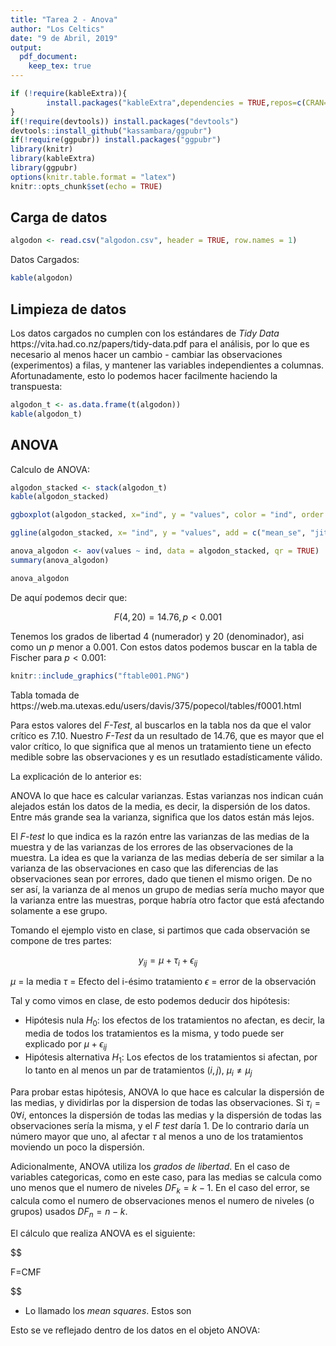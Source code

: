 ```yaml
---
title: "Tarea 2 - Anova"
author: "Los Celtics"
date: "9 de Abril, 2019"
output:
  pdf_document: 
    keep_tex: true
---
```


```r
if (!require(kableExtra)){
        install.packages("kableExtra",dependencies = TRUE,repos=c(CRAN="https://cran.cnr.berkeley.edu/"))
}
if(!require(devtools)) install.packages("devtools")
devtools::install_github("kassambara/ggpubr")
if(!require(ggpubr)) install.packages("ggpubr")
library(knitr)
library(kableExtra)
library(ggpubr)
options(knitr.table.format = "latex")
knitr::opts_chunk$set(echo = TRUE)
```

## Carga de datos

```r
algodon <- read.csv("algodon.csv", header = TRUE, row.names = 1)
```

Datos Cargados:

```r
kable(algodon)
```

## Limpieza de datos

Los datos cargados no cumplen con los estándares de _Tidy Data_ https://vita.had.co.nz/papers/tidy-data.pdf para el análisis, por lo que es necesario al menos hacer un cambio - cambiar las observaciones (experimentos) a filas, y mantener las variables independientes a columnas. Afortunadamente, esto lo podemos hacer facilmente haciendo la transpuesta:

```r
algodon_t <- as.data.frame(t(algodon))
kable(algodon_t)
```

## ANOVA

Calculo de ANOVA:

```r
algodon_stacked <- stack(algodon_t)
kable(algodon_stacked)
```

```r
ggboxplot(algodon_stacked, x="ind", y = "values", color = "ind", order = c("Porc_15", "Porc_20", "Porc_25", "Porc_30", "Porc_35"), ylab = "libra/pulg^2", xlab = "% de Algodón")
```

```r
ggline(algodon_stacked, x= "ind", y = "values", add = c("mean_se", "jitter"), order = c("Porc_15", "Porc_20", "Porc_25", "Porc_30", "Porc_35"), ylab = "libra/pulg^2", xlab = "% de Algodón")
```

```r
anova_algodon <- aov(values ~ ind, data = algodon_stacked, qr = TRUE)
summary(anova_algodon)

```

```r
anova_algodon
```

De aquí podemos decir que:

$$F(4,20)=14.76, p < 0.001$$

Tenemos los grados de libertad $4$ (numerador) y $20$ (denominador), asi como un $p$ menor a $0.001$. Con estos datos podemos buscar en la tabla de Fischer para $p<0.001$:
\renewcommand{\figurename}{Fig.}
```r
knitr::include_graphics("ftable001.PNG")
```
Tabla tomada de https://web.ma.utexas.edu/users/davis/375/popecol/tables/f0001.html

Para estos valores del _F-Test_, al buscarlos en la tabla nos da que el valor crítico es $7.10$. Nuestro _F-Test_ da un resultado de $14.76$, que es mayor que el valor crítico, lo que significa que al menos un tratamiento tiene un efecto medible sobre las observaciones y es un resutlado estadísticamente válido.

La explicación de lo anterior es:

ANOVA lo que hace es calcular varianzas. Estas varianzas nos indican cuán alejados están los datos de la media, es decir, la dispersión de los datos. Entre más grande sea la varianza, significa que los datos están más lejos.

El _F-test_ lo que indica es la razón entre las varianzas de las medias de la muestra y de las varianzas de los errores de las observaciones de la muestra. La idea es que la varianza de las medias debería de ser similar a la varianza de las observaciones en caso que las diferencias de las observaciones sean por errores, dado que tienen el mismo origen. De no ser así, la varianza de al menos un grupo de medias sería mucho mayor que la varianza entre las muestras, porque habría otro factor que está afectando solamente a ese grupo.

Tomando el ejemplo visto en clase, si partimos que cada observación se compone de tres partes:

$$ y_{ij} = \mu + \tau_i + \epsilon_{ij} $$

$\mu$ = la media
$\tau$ = Efecto del i-ésimo tratamiento
$\epsilon$ = error de la observación

Tal y como vimos en clase, de esto podemos deducir dos hipótesis:

- Hipótesis nula $H_0$: los efectos de los tratamientos no afectan, es decir, la media de todos los tratamientos es la misma, y todo puede ser explicado por $\mu + \epsilon_{ij}$
- Hipótesis alternativa $H_1$: Los efectos de los tratamientos si afectan, por lo tanto en al menos un par de tratamientos $(i,j)$, $\mu_i \neq \mu_j$

Para probar estas hipótesis, ANOVA lo que hace es calcular la dispersión de las medias, y dividirlas por la dispersion de todas las observaciones. Si $\tau_i=0 \forall i$, entonces la dispersión de todas las medias y la dispersión de todas las observaciones sería la misma, y el _F test_ daría 1. De lo contrario daría un número mayor que uno, al afectar $\tau$ al menos a uno de los tratamientos moviendo un poco la dispersión.

Adicionalmente, ANOVA utiliza los _grados de libertad_. En el caso de variables categoricas, como en este caso, para las medias se calcula como uno menos que el numero de niveles $DF_k=k-1$. En el caso del error, se calcula como el numero de observaciones menos el numero de niveles (o grupos) usados $DF_n=n-k$.


El cálculo que realiza ANOVA es el siguiente:

$$

F=CMF

$$


- Lo llamado los _mean squares_. Estos son 

Esto se ve reflejado dentro de los datos en el objeto ANOVA:


